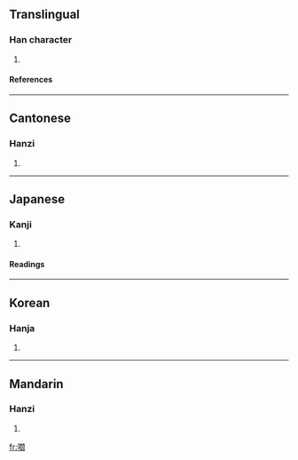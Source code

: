 ==Translingual==
===Han character===
{{Han char|rn=30|rad=口|as=16|sn=19|four=6702<sub>0</sub>|canj=口日弓X (RANX)}}
# {{defn|Han}}
====References====
{{Han ref|kx=0213.310|dkj=04558|dj=0436.100|hdz=10703.160|uh=56AA|ud=22186|bh=F1F4|bd=61940}}
----
==Cantonese==
===Hanzi===
{{yue-hanzi|jyut=|y=taam6}}
# {{defn|Cantonese}}
----
==Japanese==
===Kanji===
{{ja-kanji|grade=|rs=口16}}
# {{defn|Japanese}} 
====Readings====
{{ja-readings|on=[[たん]] (tan), [[だん]] (dan)|kun=[[くらう]] (kurau), [[くらわす]] (kurawasu)}}
----
==Korean==
===Hanja===
{{ko-hanja|hangeul=담|rv=dam|mr=tam}}
# {{defn|Korean}}
----
==Mandarin==
===Hanzi===
{{cmn-hanzi|pin=[[dàn]] ([[dan4]]), [[rāng]] ([[rang1]])|wg=tan<sup>4</sup>, jang<sup>1</sup>}}
# {{defn|Mandarin}}

[[fr:嚪]]